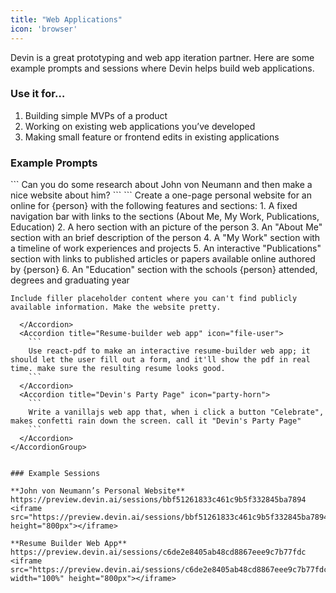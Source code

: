 ```yaml
---
title: "Web Applications"
icon: 'browser'
---
```


Devin is a great prototyping and web app iteration partner. Here are some example prompts and sessions where Devin helps build web applications.

### Use it for… 
1. Building simple MVPs of a product
2. Working on existing web applications you’ve developed
3. Making small feature or frontend edits in existing applications

### Example Prompts

<AccordionGroup>
  <Accordion title="Build a personal website - general" icon="browser">
    ```
    Can you do some research about John von Neumann and then make a nice website about him?
    ```
  </Accordion>
  <Accordion title="Build a personal website - specific" icon="user">
    ```
    Create a one-page personal website for an online for {person} with the following features and sections:
    1. A fixed navigation bar with links to the sections (About Me, My Work, Publications, Education)
    2. A hero section with an picture of the person
    3. An "About Me" section with an brief description of the person
    4. A "My Work" section with a timeline of work experiences and projects 
    5. An interactive "Publications" section with links to published articles or papers available online authored by {person} 
    6. An "Education" section with the schools {person} attended, degrees and graduating year
    
    Include filler placeholder content where you can't find publicly available information. Make the website pretty.
```
  </Accordion>
  <Accordion title="Resume-builder web app" icon="file-user">
    ```
    Use react-pdf to make an interactive resume-builder web app; it should let the user fill out a form, and it'll show the pdf in real time. make sure the resulting resume looks good.
    ```
  </Accordion>
  <Accordion title="Devin's Party Page" icon="party-horn">
    ```
    Write a vanillajs web app that, when i click a button "Celebrate", makes confetti rain down the screen. call it "Devin's Party Page"
    ```
  </Accordion>
</AccordionGroup>


### Example Sessions

**John von Neumann’s Personal Website**
https://preview.devin.ai/sessions/bbf51261833c461c9b5f332845ba7894
<iframe src="https://preview.devin.ai/sessions/bbf51261833c461c9b5f332845ba7894""width="100%" height="800px"></iframe>

**Resume Builder Web App**
https://preview.devin.ai/sessions/c6de2e8405ab48cd8867eee9c7b77fdc
<iframe src="https://preview.devin.ai/sessions/c6de2e8405ab48cd8867eee9c7b77fdc" width="100%" height="800px"></iframe>


